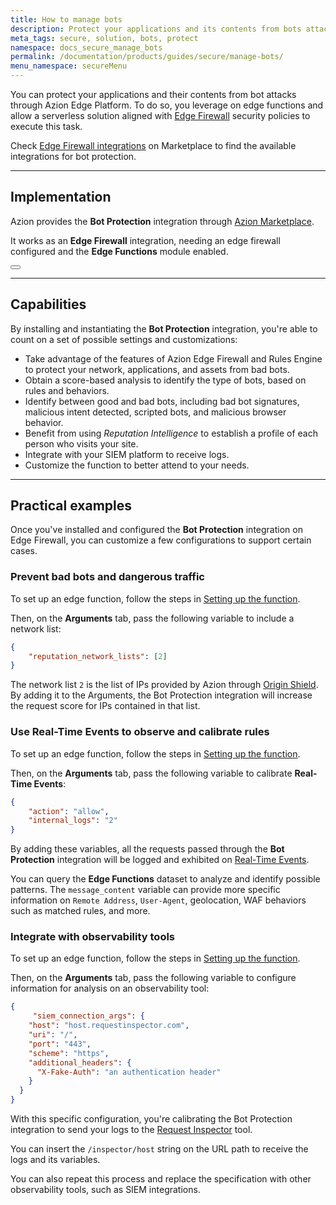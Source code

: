 ```yaml
---
title: How to manage bots
description: Protect your applications and its contents from bots attacks with a Marketplace integration.
meta_tags: secure, solution, bots, protect
namespace: docs_secure_manage_bots
permalink: /documentation/products/guides/secure/manage-bots/
menu_namespace: secureMenu
---
```



You can protect your applications and their contents from bot attacks through Azion Edge Platform. To do so, you leverage on edge functions and allow a serverless solution aligned with [Edge Firewall](/en/documentation/products/edge-firewall/) security policies to execute this task.

Check [Edge Firewall integrations](/en/documentation/products/marketplace/integrations/#edge-firewall-functions) on Marketplace to find the available integrations for bot protection.

---

## Implementation

Azion provides the **Bot Protection** integration through [Azion Marketplace](/en/documentation/products/marketplace/).

It works as an **Edge Firewall** integration, needing an edge firewall configured and the **Edge Functions** module enabled.

<Button href="/en/documentation/products/guides/bot-protection/" text="go to bot protection installation guide" variant="secondary" target="_blank"></Button>

---

## Capabilities

By installing and instantiating the **Bot Protection** integration, you're able to count on a set of possible settings and customizations:

- Take advantage of the features of Azion Edge Firewall and Rules Engine to protect your network, applications, and assets from bad bots.
- Obtain a score-based analysis to identify the type of bots, based on rules and behaviors.
- Identify between good and bad bots, including bad bot signatures, malicious intent detected, scripted bots, and malicious browser behavior.
- Benefit from using *Reputation Intelligence* to establish a profile of each person who visits your site.
- Integrate with your SIEM platform to receive logs.
- Customize the function to better attend to your needs.

---

## Practical examples

Once you've installed and configured the **Bot Protection** integration on Edge Firewall, you can customize a few configurations to support certain cases.

### Prevent bad bots and dangerous traffic

To set up an edge function, follow the steps in [Setting up the function](/en/documentation/products/guides/bot-protection/#setting-up-the-function).

Then, on the **Arguments** tab, pass the following variable to include a network list:

```json
{
    "reputation_network_lists": [2]
}
```

The network list `2` is the list of IPs provided by Azion through [Origin Shield](/en/documentation/products/secure/secure-infrastructure/). By adding it to the Arguments, the Bot Protection integration will increase the request score for IPs contained in that list.

### Use Real-Time Events to observe and calibrate rules

To set up an edge function, follow the steps in [Setting up the function](/en/documentation/products/guides/bot-protection/#setting-up-the-function).

Then, on the **Arguments** tab, pass the following variable to calibrate **Real-Time Events**:

```json
{
    "action": "allow",
    "internal_logs": "2"
}
```

By adding these variables, all the requests passed through the **Bot Protection** integration will be logged and exhibited on [Real-Time Events](/en/documentation/products/real-time-events/).

You can query the **Edge Functions** dataset to analyze and identify possible patterns. The `message_content` variable can provide more specific information on `Remote Address`, `User-Agent`, geolocation, WAF behaviors such as matched rules, and more. 

### Integrate with observability tools

To set up an edge function, follow the steps in [Setting up the function](/en/documentation/products/guides/bot-protection/#setting-up-the-function).

Then, on the **Arguments** tab, pass the following variable to configure information for analysis on an observability tool:

```json
{
     "siem_connection_args": {
    "host": "host.requestinspector.com",
    "uri": "/",
    "port": "443",
    "scheme": "https",
    "additional_headers": {
      "X-Fake-Auth": "an authentication header"
    }
  }
}
```

With this specific configuration, you're calibrating the Bot Protection integration to send your logs to the [Request Inspector](https://requestinspector.com/) tool.

You can insert the `/inspector/host` string on the URL path to receive the logs and its variables.

You can also repeat this process and replace the specification with other observability tools, such as SIEM integrations.
